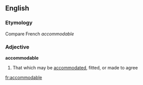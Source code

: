 ==English==

===Etymology===
Compare French ''accommodable''

===Adjective===
'''accommodable'''

#{{rare}} That which may be [[accommodated]], fitted, or made to agree

[[fr:accommodable]]
